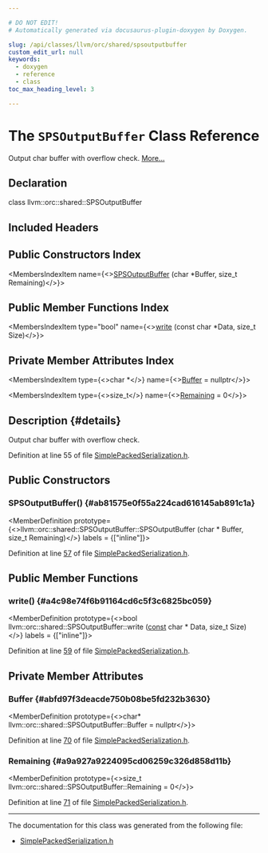 ```yaml
---

# DO NOT EDIT!
# Automatically generated via docusaurus-plugin-doxygen by Doxygen.

slug: /api/classes/llvm/orc/shared/spsoutputbuffer
custom_edit_url: null
keywords:
  - doxygen
  - reference
  - class
toc_max_heading_level: 3

---
```





# The `SPSOutputBuffer` Class Reference

<DoxygenPage pluginConfig={pluginConfig}>

Output char buffer with overflow check. <a href="#details">More...</a>

## Declaration

<CodeBlock>class llvm::orc::shared::SPSOutputBuffer</CodeBlock>

## Included Headers

<IncludesList>
<IncludesListItem
  filePath="llvm/ExecutionEngine/Orc/Shared/SimplePackedSerialization.h"
  permalink="/docs/api/files/include/include/llvm/include/llvm/executionengine/include/llvm/executionengine/orc/include/llvm/executionengine/orc/shared/simplepackedserialization-h"
  isLocal="true" />
</IncludesList>

## Public Constructors Index

<MembersIndex>

<MembersIndexItem
  name={<><a href="#ab81575e0f55a224cad616145ab891c1a">SPSOutputBuffer</a> (char &#42;Buffer, size&#95;t Remaining)</>}>
</MembersIndexItem>

</MembersIndex>

## Public Member Functions Index

<MembersIndex>

<MembersIndexItem
  type="bool"
  name={<><a href="#a4c98e74f6b91164cd6c5f3c6825bc059">write</a> (const char &#42;Data, size&#95;t Size)</>}>
</MembersIndexItem>

</MembersIndex>

## Private Member Attributes Index

<MembersIndex>

<MembersIndexItem
  type={<>char &#42;</>}
  name={<><a href="#abfd97f3deacde750b08be5fd232b3630">Buffer</a> = nullptr</>}>
</MembersIndexItem>

<MembersIndexItem
  type={<>size&#95;t</>}
  name={<><a href="#a9a927a9224095cd06259c326d858d11b">Remaining</a> = 0</>}>
</MembersIndexItem>

</MembersIndex>

## Description {#details}

Output char buffer with overflow check.

Definition at line 55 of file <a href="/docs/api/files/include/include/llvm/include/llvm/executionengine/include/llvm/executionengine/orc/include/llvm/executionengine/orc/shared/simplepackedserialization-h">SimplePackedSerialization.h</a>.

<SectionDefinition>

## Public Constructors

### SPSOutputBuffer() {#ab81575e0f55a224cad616145ab891c1a}

<MemberDefinition
  prototype={<>llvm::orc::shared::SPSOutputBuffer::SPSOutputBuffer (char &#42; Buffer, size&#95;t Remaining)</>}
  labels = {["inline"]}>

Definition at line <a href="/docs/api/files/include/include/llvm/include/llvm/executionengine/include/llvm/executionengine/orc/include/llvm/executionengine/orc/shared/simplepackedserialization-h/#l00057">57</a> of file <a href="/docs/api/files/include/include/llvm/include/llvm/executionengine/include/llvm/executionengine/orc/include/llvm/executionengine/orc/shared/simplepackedserialization-h">SimplePackedSerialization.h</a>.
</MemberDefinition>

</SectionDefinition>

<SectionDefinition>

## Public Member Functions

### write() {#a4c98e74f6b91164cd6c5f3c6825bc059}

<MemberDefinition
  prototype={<>bool llvm::orc::shared::SPSOutputBuffer::write (<a href="/docs/api/files/lib/lib/target/lib/target/aarch64/aarch64promoteconstant-cpp/#a90f8350fecae261c25be85d38b451bff">const</a> char &#42; Data, size&#95;t Size)</>}
  labels = {["inline"]}>

Definition at line <a href="/docs/api/files/include/include/llvm/include/llvm/executionengine/include/llvm/executionengine/orc/include/llvm/executionengine/orc/shared/simplepackedserialization-h/#l00059">59</a> of file <a href="/docs/api/files/include/include/llvm/include/llvm/executionengine/include/llvm/executionengine/orc/include/llvm/executionengine/orc/shared/simplepackedserialization-h">SimplePackedSerialization.h</a>.
</MemberDefinition>

</SectionDefinition>

<SectionDefinition>

## Private Member Attributes

### Buffer {#abfd97f3deacde750b08be5fd232b3630}

<MemberDefinition
  prototype={<>char&#42; llvm::orc::shared::SPSOutputBuffer::Buffer = nullptr</>}>

Definition at line <a href="/docs/api/files/include/include/llvm/include/llvm/executionengine/include/llvm/executionengine/orc/include/llvm/executionengine/orc/shared/simplepackedserialization-h/#l00070">70</a> of file <a href="/docs/api/files/include/include/llvm/include/llvm/executionengine/include/llvm/executionengine/orc/include/llvm/executionengine/orc/shared/simplepackedserialization-h">SimplePackedSerialization.h</a>.
</MemberDefinition>

### Remaining {#a9a927a9224095cd06259c326d858d11b}

<MemberDefinition
  prototype={<>size&#95;t llvm::orc::shared::SPSOutputBuffer::Remaining = 0</>}>

Definition at line <a href="/docs/api/files/include/include/llvm/include/llvm/executionengine/include/llvm/executionengine/orc/include/llvm/executionengine/orc/shared/simplepackedserialization-h/#l00071">71</a> of file <a href="/docs/api/files/include/include/llvm/include/llvm/executionengine/include/llvm/executionengine/orc/include/llvm/executionengine/orc/shared/simplepackedserialization-h">SimplePackedSerialization.h</a>.
</MemberDefinition>

</SectionDefinition>

<hr/>

The documentation for this class was generated from the following file:

<ul>
<li><a href="/docs/api/files/include/include/llvm/include/llvm/executionengine/include/llvm/executionengine/orc/include/llvm/executionengine/orc/shared/simplepackedserialization-h">SimplePackedSerialization.h</a></li>
</ul>

</DoxygenPage>
